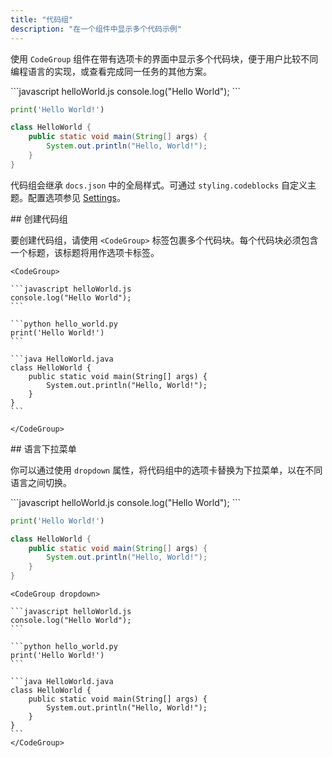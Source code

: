 ```yaml
---
title: "代码组"
description: "在一个组件中显示多个代码示例"
---
```


使用 `CodeGroup` 组件在带有选项卡的界面中显示多个代码块，便于用户比较不同编程语言的实现，或查看完成同一任务的其他方案。

<CodeGroup>
  ```javascript helloWorld.js
  console.log("Hello World");
  ```

  ```python hello_world.py
  print('Hello World!')
  ```

  ```java HelloWorld.java
  class HelloWorld {
      public static void main(String[] args) {
          System.out.println("Hello, World!");
      }
  }
  ```
</CodeGroup>

代码组会继承 `docs.json` 中的全局样式。可通过 `styling.codeblocks` 自定义主题。配置选项参见 [Settings](/zh/organize/settings#styling)。

<div id="creating-code-groups">
  ## 创建代码组
</div>

要创建代码组，请使用 `<CodeGroup>` 标签包裹多个代码块。每个代码块必须包含一个标题，该标题将用作选项卡标签。

````mdx
<CodeGroup>

```javascript helloWorld.js
console.log("Hello World");
```

```python hello_world.py
print('Hello World!')
```

```java HelloWorld.java
class HelloWorld {
    public static void main(String[] args) {
        System.out.println("Hello, World!");
    }
}
```

</CodeGroup>
````

<div id="language-dropdown">
  ## 语言下拉菜单
</div>

你可以通过使用 `dropdown` 属性，将代码组中的选项卡替换为下拉菜单，以在不同语言之间切换。

<CodeGroup dropdown>
  ```javascript helloWorld.js
  console.log("Hello World");
  ```

  ```python hello_world.py
  print('Hello World!')
  ```

  ```java HelloWorld.java
  class HelloWorld {
      public static void main(String[] args) {
          System.out.println("Hello, World!");
      }
  }
  ```
</CodeGroup>

````mdx highlight=1
<CodeGroup dropdown>

```javascript helloWorld.js
console.log("Hello World");
```

```python hello_world.py
print('Hello World!')
```

```java HelloWorld.java
class HelloWorld {
    public static void main(String[] args) {
        System.out.println("Hello, World!");
    }
}
```
</CodeGroup>
````